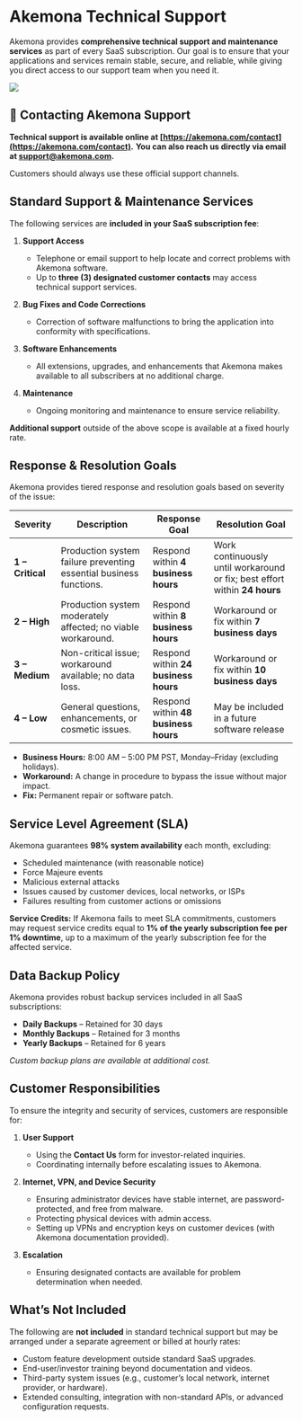 # Akemona Technical Support

Akemona provides **comprehensive technical support and maintenance services** as part of every SaaS subscription. Our goal is to ensure that your applications and services remain stable, secure, and reliable, while giving you direct access to our support team when you need it.

<img
  src="/images/technical-support.svg"
  className="w-2xs md:w-xs mx-auto py-8"
  width={200}
  height={200}
/>

## 📌 Contacting Akemona Support

**Technical support is available online at [https://akemona.com/contact](https://akemona.com/contact).**
**You can also reach us directly via email at [support@akemona.com](mailto:support@akemona.com).**

Customers should always use these official support channels.

## Standard Support & Maintenance Services

The following services are **included in your SaaS subscription fee**:

1. **Support Access**
   - Telephone or email support to help locate and correct problems with Akemona software.
   - Up to **three (3) designated customer contacts** may access technical support services.

2. **Bug Fixes and Code Corrections**
   - Correction of software malfunctions to bring the application into conformity with specifications.

3. **Software Enhancements**
   - All extensions, upgrades, and enhancements that Akemona makes available to all subscribers at no additional charge.

4. **Maintenance**
   - Ongoing monitoring and maintenance to ensure service reliability.

**Additional support** outside of the above scope is available at a fixed hourly rate.

## Response & Resolution Goals

Akemona provides tiered response and resolution goals based on severity of the issue:

| **Severity**     | **Description**                                                    | **Response Goal**                    | **Resolution Goal**                                                        |
| ---------------- | ------------------------------------------------------------------ | ------------------------------------ | -------------------------------------------------------------------------- |
| **1 – Critical** | Production system failure preventing essential business functions. | Respond within **4 business hours**  | Work continuously until workaround or fix; best effort within **24 hours** |
| **2 – High**     | Production system moderately affected; no viable workaround.       | Respond within **8 business hours**  | Workaround or fix within **7 business days**                               |
| **3 – Medium**   | Non-critical issue; workaround available; no data loss.            | Respond within **24 business hours** | Workaround or fix within **10 business days**                              |
| **4 – Low**      | General questions, enhancements, or cosmetic issues.               | Respond within **48 business hours** | May be included in a future software release                               |

- **Business Hours:** 8:00 AM – 5:00 PM PST, Monday–Friday (excluding holidays).
- **Workaround:** A change in procedure to bypass the issue without major impact.
- **Fix:** Permanent repair or software patch.

## Service Level Agreement (SLA)

Akemona guarantees **98% system availability** each month, excluding:

- Scheduled maintenance (with reasonable notice)
- Force Majeure events
- Malicious external attacks
- Issues caused by customer devices, local networks, or ISPs
- Failures resulting from customer actions or omissions

**Service Credits:** If Akemona fails to meet SLA commitments, customers may request service credits equal to **1% of the yearly subscription fee per 1% downtime**, up to a maximum of the yearly subscription fee for the affected service.

## Data Backup Policy

Akemona provides robust backup services included in all SaaS subscriptions:

- **Daily Backups** – Retained for 30 days
- **Monthly Backups** – Retained for 3 months
- **Yearly Backups** – Retained for 6 years

_Custom backup plans are available at additional cost._

## Customer Responsibilities

To ensure the integrity and security of services, customers are responsible for:

1. **User Support**
   - Using the **Contact Us** form for investor-related inquiries.
   - Coordinating internally before escalating issues to Akemona.

2. **Internet, VPN, and Device Security**
   - Ensuring administrator devices have stable internet, are password-protected, and free from malware.
   - Protecting physical devices with admin access.
   - Setting up VPNs and encryption keys on customer devices (with Akemona documentation provided).

3. **Escalation**
   - Ensuring designated contacts are available for problem determination when needed.

## What’s Not Included

The following are **not included** in standard technical support but may be arranged under a separate agreement or billed at hourly rates:

- Custom feature development outside standard SaaS upgrades.
- End-user/investor training beyond documentation and videos.
- Third-party system issues (e.g., customer’s local network, internet provider, or hardware).
- Extended consulting, integration with non-standard APIs, or advanced configuration requests.
